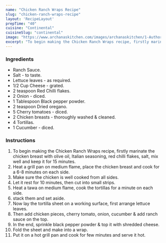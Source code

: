 ---
name: "Chicken Ranch Wraps Recipe"
slug: "chicken-ranch-wraps-recipe"
layout: 'RecipeLayout'
prepTime: "40"
cuisine: "Continental"
cuisineSlug: "continental"
image: "https://www.archanaskitchen.com/images/archanaskitchen/1-Author/garimasgautam-gmail.com/Chicken_Ranch_Wraps.jpg"
excerpt: "To begin making the Chicken Ranch Wraps recipe, firstly marinate the chicken breast with olive oil, Italian seasoning, red chilli flakes, salt, mix well and keep it for 15 minutes"
---

### Ingredients

- Ranch Sauce.
- Salt - to taste.
- Lettuce leaves - as required.
- 1/2 Cup Cheese - grated.
- 2 teaspoon Red Chilli flakes.
- 2 Onion - diced.
- 1 Tablespoon Black pepper powder.
- 2 teaspoon Dried oregano.
- 5 Cherry tomatoes - diced.
- 2 Chicken breasts - thoroughly washed & cleaned.
- 4 Tortillas.
- 1 Cucumber - diced.

### Instructions

1. To begin making the Chicken Ranch Wraps recipe, firstly marinate the chicken breast with olive oil, Italian seasoning, red chilli flakes, salt, mix well and keep it for 15 minutes.
1. Heat a grill pan on medium flame, place the chicken breast and cook for a 6-8 minutes on each side.
1. Make sure the chicken is well cooked from all sides.
1.  Let it rest for 10 minutes, then cut into small strips.
1. Heat a tawa on medium flame, cook the tortillas for a minute on each side.
1. stack them and set aside.
1. Now lay the tortilla sheet on a working surface, first arrange lettuce leaves.
1. Then add chicken pieces, cherry tomato, onion, cucumber & add ranch sauce on the top.
1. In the end, sprinkle black pepper powder & top it with shredded cheese.
1. Fold the sheet and make into a wrap.
1. Put it on a hot grill pan and cook for few minutes and serve it hot.
